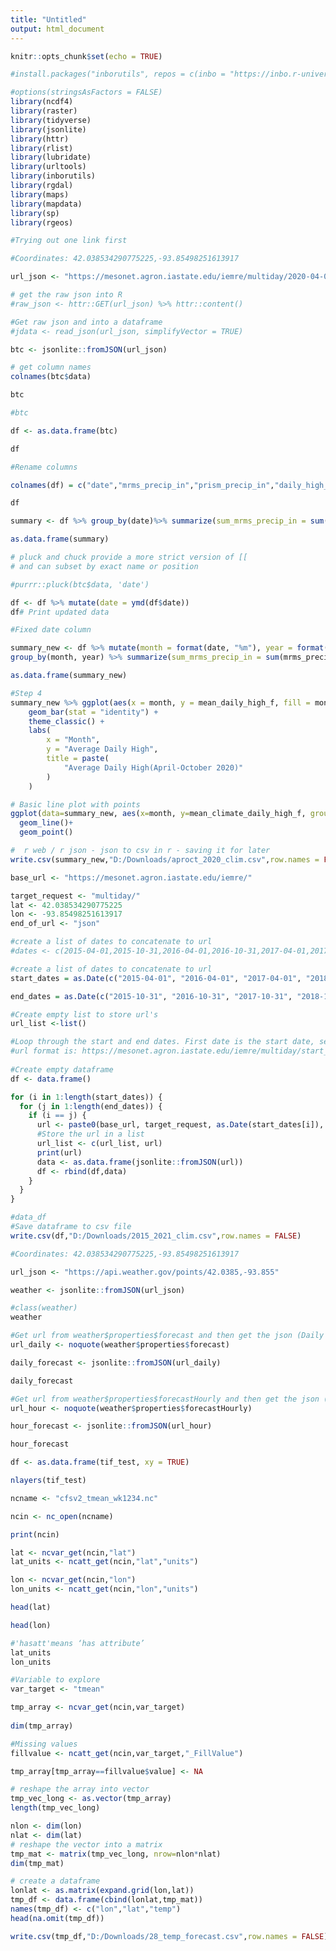 ```yaml
---
title: "Untitled"
output: html_document
---
```


```r
knitr::opts_chunk$set(echo = TRUE)
```  

```r
#install.packages("inborutils", repos = c(inbo = "https://inbo.r-universe.dev", CRAN = "https://cloud.r-project.org"))
```


```r
#options(stringsAsFactors = FALSE)
library(ncdf4) 
library(raster)
library(tidyverse)
library(jsonlite)
library(httr)
library(rlist)
library(lubridate)
library(urltools)
library(inborutils)
library(rgdal)
library(maps)
library(mapdata)
library(sp)
library(rgeos)
```

```r
#Trying out one link first

#Coordinates: 42.038534290775225,-93.85498251613917

url_json <- "https://mesonet.agron.iastate.edu/iemre/multiday/2020-04-01/2020-10-31/42.038534290775225/-93.85498251613917/json"

# get the raw json into R
#raw_json <- httr::GET(url_json) %>% httr::content()

#Get raw json and into a dataframe
#jdata <- read_json(url_json, simplifyVector = TRUE)

btc <- jsonlite::fromJSON(url_json)

# get column names
colnames(btc$data)

```  

```r
btc
```

```r
#btc

df <- as.data.frame(btc)

df
```  
```r
#Rename columns

colnames(df) = c("date","mrms_precip_in","prism_precip_in","daily_high_f","12z_high_f","climate_daily_high_f","daily_low_f"  ,"12z_low_f","climate_daily_low_f","daily_precip_in","12z_precip_in","climate_daily_precip_in")

df
```  

```r
summary <- df %>% group_by(date)%>% summarize(sum_mrms_precip_in = sum(mrms_precip_in),sum_prism_precip_in = sum(prism_precip_in),mean_daily_high_f = mean(daily_high_f),mean_12z_high_f = mean(`12z_high_f`),mean_climate_daily_high_f = mean(climate_daily_high_f),mean_daily_low_f = mean(daily_low_f),mean_12z_low_f = mean(`12z_low_f`),mean_climate_daily_low_f = mean(climate_daily_low_f),sum_daily_precip_in = sum(daily_precip_in),sum_12z_precip_in = sum(df["12z_precip_in"]),sum_climate_daily_precip_in = sum(climate_daily_precip_in)) 

as.data.frame(summary)
```  
```r
# pluck and chuck provide a more strict version of [[
# and can subset by exact name or position

#purrr::pluck(btc$data, 'date')

df <- df %>% mutate(date = ymd(df$date))  
df# Print updated data
```


```r
#Fixed date column

summary_new <- df %>% mutate(month = format(date, "%m"), year = format(date, "%Y")) %>%
group_by(month, year) %>% summarize(sum_mrms_precip_in = sum(mrms_precip_in),sum_prism_precip_in = sum(prism_precip_in),mean_daily_high_f = mean(daily_high_f),mean_12z_high_f = mean(`12z_high_f`),mean_climate_daily_high_f = mean(climate_daily_high_f),mean_daily_low_f = mean(daily_low_f),mean_12z_low_f = mean(`12z_low_f`),mean_climate_daily_low_f = mean(climate_daily_low_f),sum_daily_precip_in = sum(daily_precip_in),sum_12z_precip_in = sum(`12z_precip_in`),sum_climate_daily_precip_in = sum(climate_daily_precip_in)) 

as.data.frame(summary_new)
```

```r
#Step 4
summary_new %>% ggplot(aes(x = month, y = mean_daily_high_f, fill = month)) +
    geom_bar(stat = "identity") +
    theme_classic() +
    labs(
        x = "Month",
        y = "Average Daily High",
        title = paste(
            "Average Daily High(April-October 2020)"
        )
    )
```  

```r
# Basic line plot with points
ggplot(data=summary_new, aes(x=month, y=mean_climate_daily_high_f, group=1)) +
  geom_line()+
  geom_point()

```


```r
#  r web / r json - json to csv in r - saving it for later
write.csv(summary_new,"D:/Downloads/aproct_2020_clim.csv",row.names = FALSE)

```  


```r
base_url <- "https://mesonet.agron.iastate.edu/iemre/"

target_request <- "multiday/"
lat <- 42.038534290775225
lon <- -93.85498251613917
end_of_url <- "json"

#create a list of dates to concatenate to url
#dates <- c(2015-04-01,2015-10-31,2016-04-01,2016-10-31,2017-04-01,2017-10-31,2018-04-01,2018-10-31,2019-04-01,2019-10-31,2021-04-01,2021-10-31)

#create a list of dates to concatenate to url
start_dates = as.Date(c("2015-04-01", "2016-04-01", "2017-04-01", "2018-04-01", "2019-04-01","2020-04-01","2021-04-01"))

end_dates = as.Date(c("2015-10-31", "2016-10-31", "2017-10-31", "2018-10-31", "2019-10-31", "2020-10-31","2021-10-31"))

#Create empty list to store url's
url_list <-list()

#Loop through the start and end dates. First date is the start date, second date is the end date. Dates are paired.
#url format is: https://mesonet.agron.iastate.edu/iemre/multiday/start_dates/end_dates/lat/lon/json
 
#Create empty dataframe
df <- data.frame()

for (i in 1:length(start_dates)) {
  for (j in 1:length(end_dates)) {
    if (i == j) {
      url <- paste0(base_url, target_request, as.Date(start_dates[i]), "/", as.Date(end_dates[j]), "/", lat, "/", lon, "/", end_of_url)
      #Store the url in a list
      url_list <- c(url_list, url)
      print(url)
      data <- as.data.frame(jsonlite::fromJSON(url))
      df <- rbind(df,data)
    }
  }
}


```  



```r
#data_df
#Save dataframe to csv file
write.csv(df,"D:/Downloads/2015_2021_clim.csv",row.names = FALSE)
```

```r
#Coordinates: 42.038534290775225,-93.85498251613917

url_json <- "https://api.weather.gov/points/42.0385,-93.855"

weather <- jsonlite::fromJSON(url_json)

#class(weather)
weather
```
```r
#Get url from weather$properties$forecast and then get the json (Daily forecast)
url_daily <- noquote(weather$properties$forecast)

daily_forecast <- jsonlite::fromJSON(url_daily)

daily_forecast

```

```r
#Get url from weather$properties$forecastHourly and then get the json (Hourly forecast)
url_hour <- noquote(weather$properties$forecastHourly)

hour_forecast <- jsonlite::fromJSON(url_hour)

hour_forecast
```

```r
df <- as.data.frame(tif_test, xy = TRUE)
```

```r
nlayers(tif_test)
```  
```r
ncname <- "cfsv2_tmean_wk1234.nc"

ncin <- nc_open(ncname)

print(ncin)
```
```r
lat <- ncvar_get(ncin,"lat")
lat_units <- ncatt_get(ncin,"lat","units")

lon <- ncvar_get(ncin,"lon")
lon_units <- ncatt_get(ncin,"lon","units")

head(lat)

head(lon)

#'hasatt'means ‘has attribute’
lat_units
lon_units
```  
```r
#Variable to explore
var_target <- "tmean"

tmp_array <- ncvar_get(ncin,var_target)
 
dim(tmp_array)
```
```r
#Missing values
fillvalue <- ncatt_get(ncin,var_target,"_FillValue")

tmp_array[tmp_array==fillvalue$value] <- NA
```  

```r
# reshape the array into vector
tmp_vec_long <- as.vector(tmp_array)
length(tmp_vec_long)
```
```r
nlon <- dim(lon)
nlat <- dim(lat)
# reshape the vector into a matrix
tmp_mat <- matrix(tmp_vec_long, nrow=nlon*nlat)
dim(tmp_mat)
```
```r
# create a dataframe
lonlat <- as.matrix(expand.grid(lon,lat))
tmp_df <- data.frame(cbind(lonlat,tmp_mat))
names(tmp_df) <- c("lon","lat","temp")
head(na.omit(tmp_df))
```  


```r
write.csv(tmp_df,"D:/Downloads/28_temp_forecast.csv",row.names = FALSE)
```


```r

```

